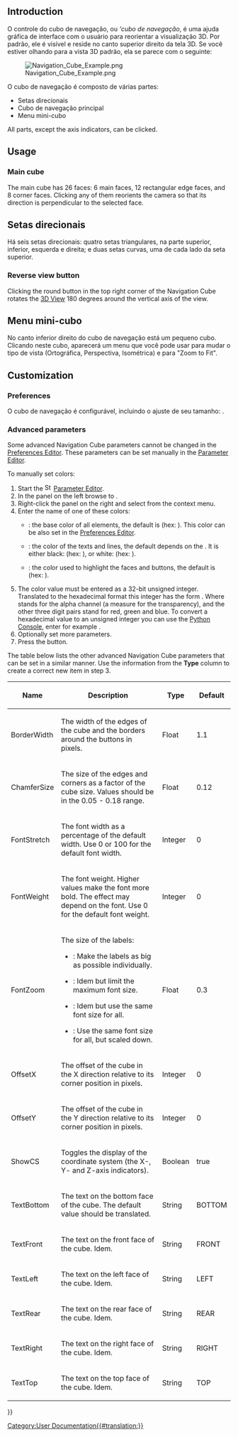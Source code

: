 <languages/>

{{Docnav
|[[Selection_methods/pt-br|Métodos de seleção]]
|[[Document_structure/pt-br|Estrutura do documento]]
}}

{{TOCright}}

== Introduction ==

<div class="mw-translate-fuzzy">
O controle do cubo de navegação, ou '''cubo de navegação'', é uma ajuda gráfica de interface com o usuário para reorientar a visualização 3D.
Por padrão, ele é visível e reside no canto superior direito da tela 3D.
Se você estiver olhando para a vista 3D padrão, ela se parece com o seguinte:
</div>

[[File:Navigation_Cube_Example.png]]

<div class="mw-translate-fuzzy">
O cubo de navegação é composto de várias partes:
*Setas direcionais
*Cubo de navegação principal
*Menu mini-cubo
</div> 

All parts, except the axis indicators, can be clicked.

== Usage ==

=== Main cube ===

The main cube has 26 faces: 6 main faces, 12 rectangular edge faces, and 8 corner faces. Clicking any of them reorients the camera so that its direction is perpendicular to the selected face.

<span id="Directional_arrows"></span>
<div class="mw-translate-fuzzy">
== Setas direcionais ==
</div> 

<div class="mw-translate-fuzzy">
Há seis setas direcionais: quatro setas triangulares, na parte superior, inferior, esquerda e direita; e duas setas curvas, uma de cada lado da seta superior.
</div>

=== Reverse view button ===

Clicking the round button in the top right corner of the Navigation Cube rotates the [[3D_View|3D View]] 180 degrees around the vertical axis of the view.

<span id="Mini-cube_menu"></span>
<div class="mw-translate-fuzzy">
== Menu mini-cubo ==
</div>

<div class="mw-translate-fuzzy">
No canto inferior direito do cubo de navegação está um pequeno cubo. Clicando neste cubo, aparecerá um menu que você pode usar para mudar o tipo de vista (Ortográfica, Perspectiva, Isométrica) e para "Zoom to Fit".
</div>

== Customization ==

=== Preferences ===

<div class="mw-translate-fuzzy">
O cubo de navegação é configurável, incluindo o ajuste de seu tamanho: {{MenuCommand|Editar → Preferências... → Tela → Navegação → Cubo de Navegação }} {{Version|0.19}}.
</div>

=== Advanced parameters ===

Some advanced Navigation Cube parameters cannot be changed in the [[Preferences_Editor#Navigation|Preferences Editor]]. These parameters can be set manually in the [[Std_DlgParameter|Parameter Editor]].

To manually set colors:

# Start the [[Image:Std_DlgParameter.svg|16px]] [[Std_DlgParameter|Parameter Editor]].
# In the panel on the left browse to {{MenuCommand|BaseApp → Preferences → NaviCube}}.
# Right-click the panel on the right and select {{MenuCommand|New unsigned item}} from the context menu.
# Enter the name of one of these colors:
#* {{MenuCommand|BaseColor}}: the base color of all elements, the default is {{Value|3806916544}} (hex: {{Value|e2e8efc0}}). This color can be also set in the [[Preferences_Editor#Navigation|Preferences Editor]]. {{Version|0.21}}
#* {{MenuCommand|EmphaseColor}}: the color of the texts and lines, the default depends on the {{MenuCommand|BaseColor}}. It is either black: {{Value|255}} (hex: {{Value|000000ff}}), or white: {{Value|4294967295}} (hex: {{Value|ffffffff}}). {{Version|0.21}}
#* {{MenuCommand|HiliteColor}}: the color used to highlight the faces and buttons, the default is {{Value|2867003391}} (hex: {{Value|aae2ffff}}).
# The color value must be entered as a 32-bit unsigned integer. Translated to the hexadecimal format this integer has the form {{Value|RRGGBBAA}}. Where {{Value|AA}} stands for the alpha channel (a measure for the transparency), and the other three digit pairs stand for red, green and blue. To convert a hexadecimal value to an unsigned integer you can use the [[Python_Console|Python Console]], enter for example {{Incode|int("323232ff", 16)}}.
# Optionally set more parameters.
# Press the {{Button|Close}} button.

The table below lists the other advanced Navigation Cube parameters that can be set in a similar manner. Use the information from the '''Type''' column to create a correct new item in step 3.

{| class="wikitable"
|-
! Name
! Description
! Type
! Default

|-
| BorderWidth
| The width of the edges of the cube and the borders around the buttons in pixels.
| Float
| 1.1

|-
| ChamferSize
| The size of the edges and corners as a factor of the cube size. Values should be in the 0.05 - 0.18 range.

{{Version|0.21}}
| Float
| 0.12

|-
| FontStretch
| The font width as a percentage of the default width. Use 0 or 100 for the default font width.
| Integer
| 0

|-
| FontWeight
| The font weight. Higher values make the font more bold. The effect may depend on the font. Use 0 for the default font weight.
| Integer
| 0

|-
| FontZoom
| The size of the labels:
* {{Value|FontZoom &#61; 1.0}}: Make the labels as big as possible individually.
* {{Value|0.0 < FontZoom < 1.0}}: Idem but limit the maximum font size.
* {{Value|FontZoom &#61; 0.0}}: Idem but use the same font size for all.
* {{Value|FontZoom < 0.0}}: Use the same font size for all, but scaled down.

{{Version|0.21}}
| Float
| 0.3

|-
| OffsetX
| The offset of the cube in the X direction relative to its corner position in pixels.
| Integer
| 0

|-
| OffsetY
| The offset of the cube in the Y direction relative to its corner position in pixels.
| Integer
| 0

|-
| ShowCS
| Toggles the display of the coordinate system (the X-, Y- and Z-axis indicators).
| Boolean
| true

|-
| TextBottom
| The text on the bottom face of the cube. The default value should be translated.
| String
| BOTTOM

|-
| TextFront
| The text on the front face of the cube. Idem.
| String
| FRONT

|-
| TextLeft
| The text on the left face of the cube. Idem.
| String
| LEFT

|-
| TextRear
| The text on the rear face of the cube. Idem.
| String
| REAR

|-
| TextRight
| The text on the right face of the cube. Idem.
| String
| RIGHT

|-
| TextTop
| The text on the top face of the cube. Idem.
| String
| TOP

|}


{{Docnav
|[[Selection_methods/pt-br|Métodos de seleção]]
|[[Document_structure/pt-br|Estrutura do documento]]
}}

{{Userdocnavi{{#translation:}}}}
[[Category:User Documentation{{#translation:}}]]